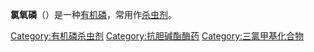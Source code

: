 {{chemref|time=2014-02-17T10:08:37+00:00}}
{{chembox
|ImageFile=Chlorethoxyfos.png
|ImageSize=
|PIN=''O'',''O''-Diethyl ''O''-[1,2,2,2-tetrachloroethyl] phosphorothioate
|IUPACName=Diethoxy-sulfanylidene-(1,2,2,2-tetrachloroethoxy)phosphorane
|OtherNames=
|Section1= {{Chembox Identifiers
| CASNo = 54593-83-8
| CASNo_Ref = {{cascite|changed|??}}
|   ChemSpiderID  =  82758
|  InChI  =  1/C6H11Cl4O3PS/c1-3-11-14(15,12-4-2)13-5(7)6(8,9)10/h5H,3-4H2,1-2H3
|  InChIKey  =  XFDJMIHUAHSGKG-UHFFFAOYAD
|   PubChem = 91655
|  KEGG_Ref  = {{keggcite|correct|kegg}}|  KEGG  =  C18677
|   SMILES  =  ClC(OP(=S)(OCC)OCC)C(Cl)(Cl)Cl
|   MeSHName = 
}}
|Section2= {{Chembox Properties
|  Formula=C<sub>6</sub>H<sub>11</sub>Cl<sub>4</sub>O<sub>3</sub>PS
|  MolarMass=336.00 g/mol
|  Appearance=
|  Density=
|  MeltingPt=
|  BoilingPt=
|  Solubility=
  }}
|Section3= {{Chembox Hazards
|  MainHazards=Toxic
|  FlashPt=
|  Autoignition=
  }}
}}

'''氯氧磷'''（{{lang-en|Chlorethoxyfos}}）是一种[[有机磷|有机磷]]{{le|乙酰胆碱酯酶抑制剂|acetylcholinesterase inhibitor}}，常用作[[杀虫剂|杀虫剂]]。

{{杀虫剂}}
{{Cholinergics}}

[[Category:有机磷杀虫剂|Category:有机磷杀虫剂]]
[[Category:抗胆碱酯酶药|Category:抗胆碱酯酶药]]
[[Category:三氯甲基化合物|Category:三氯甲基化合物]]

{{organic-compound-stub}}